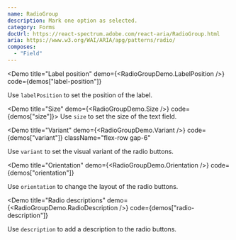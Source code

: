 ```yaml
---
name: RadioGroup
description: Mark one option as selected.
category: Forms
docUrl: https://react-spectrum.adobe.com/react-aria/RadioGroup.html
aria: https://www.w3.org/WAI/ARIA/apg/patterns/radio/
composes:
  - "Field"
---
```


<Demo
  title="Label position"
  demo={<RadioGroupDemo.LabelPosition />}
  code={demos["label-position"]}
>
  Use `labelPosition` to set the position of the label.
</Demo>

<Demo title="Size" demo={<RadioGroupDemo.Size />} code={demos["size"]}>
  Use `size` to set the size of the text field.
</Demo>

<Demo
  title="Variant"
  demo={<RadioGroupDemo.Variant />}
  code={demos["variant"]}
  className="flex-row gap-6"
>
  Use `variant` to set the visual variant of the radio buttons.
</Demo>

<Demo
  title="Orientation"
  demo={<RadioGroupDemo.Orientation />}
  code={demos["orientation"]}
>
  Use `orientation` to change the layout of the radio buttons.
</Demo>

<Demo
  title="Radio descriptions"
  demo={<RadioGroupDemo.RadioDescription />}
  code={demos["radio-description"]}
>
  Use `description` to add a description to the radio buttons.
</Demo>
